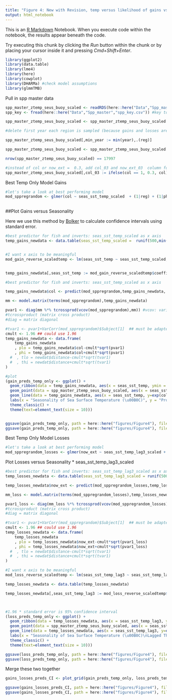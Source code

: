 ```yaml
---
title: "Figure 4: New with Revision, temp versus likelihood of gains vs. losses"
output: html_notebook
---
```


This is an [R Markdown](http://rmarkdown.rstudio.com) Notebook. When you execute code within the notebook, the results appear beneath the code. 

Try executing this chunk by clicking the *Run* button within the chunk or by placing your cursor inside it and pressing *Cmd+Shift+Enter*. 

```r
library(ggplot2)
library(data.table)
library(lme4)
library(here)
library(cowplot)
library(DHARMa) #check model assumptions
library(glmmTMB)
```

Pull in spp master data

```r
spp_master_ztemp_seus_buoy_scaled <- readRDS(here::here("Data","Spp_master", "spp_master_ztemp_seus_buoy_scaled.rds")) #spp master, gain loss
spp_key <- fread(here::here("Data","Spp_master","spp_key.csv")) #key to link phylogenic info

spp_master_ztemp_seus_buoy_scaled <- spp_master_ztemp_seus_buoy_scaled[spp_key, on = "spp", nomatch = NULL] #this drops three species for GMEX that should not be there (see spp_add_genus_etc.Rmd code)

#delete first year each region is sampled (because gains and losses are based on transitions between years, so we need 2 years of observations)

spp_master_ztemp_seus_buoy_scaled[,min_year := min(year),.(reg)]

spp_master_ztemp_seus_buoy_scaled <- spp_master_ztemp_seus_buoy_scaled[year != min_year]

nrow(spp_master_ztemp_seus_buoy_scaled) == 17997    

#instead of col or now_ext =  0.3, add col_03 and now_ext_03  column for plotting
spp_master_ztemp_seus_buoy_scaled[,col_03 := ifelse(col == 1, 0.3, col)][,now_ext_03 := ifelse(now_ext == 1, 0.3, now_ext)]

```


Best Temp Only Model Gains


```r


#let's take a look at best performing model
mod_sppregrandom <- glmer(col ~ seas_sst_temp_scaled  + (1|reg) + (1|phylum) + (1|class) + (1|order) + (1|family) + (1|genus) + (1|spp), family = binomial, data = spp_master_ztemp_seus_buoy_scaled, nAGQ = 0)
                       
```

##Plot Gains versus Seasonality

Here we use this method by [Bolker](https://bbolker.github.io/mixedmodels-misc/glmmFAQ.html#predictions-andor-confidence-or-prediction-intervals-on-predictions) to calculate confidence intervals using standard error. 

```r
#best predictor for fish and inverts: seas_sst_temp_scaled as x axis
temp_gains_newdata <- data.table(seas_sst_temp_scaled =  runif(500,min(spp_master_ztemp_seus_buoy_scaled$seas_sst_temp_scaled, na.rm = T), max(spp_master_ztemp_seus_buoy_scaled$seas_sst_temp_scaled, na.rm = T)))


#I want x axis to be meaningful
mod_gain_reverse_scaledtemp <- lm(seas_sst_temp ~ seas_sst_temp_scaled, data = spp_master_ztemp_seus_buoy_scaled)


temp_gains_newdata[,seas_sst_temp := mod_gain_reverse_scaledtemp$coefficients[2]*seas_sst_temp_scaled + mod_gain_reverse_scaledtemp$coefficients[1] ]

#best predictor for fish and inverts: seas_sst_temp_scaled as x axis

temp_gains_newdata$col <- predict(mod_sppregrandom,temp_gains_newdata, re.form = NA)

mm <- model.matrix(terms(mod_sppregrandom),temp_gains_newdata)

pvar1 <- diag(mm %*% tcrossprod(vcov(mod_sppregrandom),mm)) #vcov: variance/covariance matrix for fitted model object
#tcrossproduct (matrix cross product)
#diag = matrix diagonal

#tvar1 <- pvar1+VarCorr(mod_sppregrandom)$Subject[1]  ## must be adapted for more complex models
cmult <- 1.96 ## could use 1.96
temp_gains_newdata <- data.frame(
    temp_gains_newdata
    , plo = temp_gains_newdata$col-cmult*sqrt(pvar1)
    , phi = temp_gains_newdata$col+cmult*sqrt(pvar1)
  #  , tlo = newdat$distance-cmult*sqrt(tvar1)
  #  , thi = newdat$distance+cmult*sqrt(tvar1)
)

#plot
(gain_preds_temp_only <- ggplot() +
  geom_ribbon(data = temp_gains_newdata, aes(x = seas_sst_temp, ymin = exp(plo)/(1+exp(plo)), ymax = exp(phi)/(1+exp(phi))), fill = "lightgrey") +
  geom_point(data = spp_master_ztemp_seus_buoy_scaled, aes(x = seas_sst_temp, y = col_03), size = 2, shape = "|") +
  geom_line(data = temp_gains_newdata, aes(x = seas_sst_temp, y=exp(col)/(1+exp(col)))) +
  labs(x = "Seasonality of Sea Surface Temperature (\u00B0C)", y = "Probability of Gain") +
  theme_classic() +
  theme(text=element_text(size = 10)))


ggsave(gain_preds_temp_only, path = here::here("figures/Figure4"), file = "Figure4_gains_CI.jpg")
ggsave(gain_preds_temp_only, path = here::here("figures/Figure4"), file = "Figure4_gains_CI.eps")

```

Best Temp Only Model Losses

```r
#let's take a look at best performing model
mod_sppregrandom_losses <- glmer(now_ext ~ seas_sst_temp_lag3_scaled + (1|reg) + (1|phylum) + (1|class) + (1|order) + (1|family) + (1|genus) + (1|spp), family = binomial, data = spp_master_ztemp_seus_buoy_scaled, nAGQ = 0)
```

Plot Losses versus Seasonality 
* seas_sst_temp_lag3_scaled
```r
#best predictor for fish and inverts: seas_sst_temp_lag3_scaled as x axis
temp_losses_newdata <- data.table(seas_sst_temp_lag3_scaled = runif(500,min(spp_master_ztemp_seus_buoy_scaled$seas_sst_temp_lag3_scaled, na.rm =  T), max(spp_master_ztemp_seus_buoy_scaled$seas_sst_temp_lag3_scaled, na.rm =  T)))

temp_losses_newdata$now_ext <- predict(mod_sppregrandom_losses,temp_losses_newdata, re.form = NA)

mm_loss <- model.matrix(terms(mod_sppregrandom_losses),temp_losses_newdata)

pvar1_loss <- diag(mm_loss %*% tcrossprod(vcov(mod_sppregrandom_losses),mm_loss)) #vcov: variance/covariance matrix for fitted model object
#tcrossproduct (matrix cross product)
#diag = matrix diagonal

#tvar1 <- pvar1+VarCorr(mod_sppregrandom)$Subject[1]  ## must be adapted for more complex models
cmult <- 1.96 ## could use 1.96
temp_losses_newdata <- data.frame(
    temp_losses_newdata
    , plo = temp_losses_newdata$now_ext-cmult*sqrt(pvar1_loss)
    , phi = temp_losses_newdata$now_ext+cmult*sqrt(pvar1_loss)
  #  , tlo = newdat$distance-cmult*sqrt(tvar1)
  #  , thi = newdat$distance+cmult*sqrt(tvar1)
)

#I want x axis to be meaningful
mod_loss_reverse_scaledtemp <- lm(seas_sst_temp_lag3 ~ seas_sst_temp_lag3_scaled, data = spp_master_ztemp_seus_buoy_scaled)

temp_losses_newdata <- data.table(temp_losses_newdata)

temp_losses_newdata[,seas_sst_temp_lag3 := mod_loss_reverse_scaledtemp$coefficients[2]*seas_sst_temp_lag3_scaled + mod_loss_reverse_scaledtemp$coefficients[1] ]



#1.96 * standard error is 95% confidence interval 
(loss_preds_temp_only <- ggplot() +
  geom_ribbon(data = temp_losses_newdata, aes(x = seas_sst_temp_lag3, ymin = exp(plo)/(1+exp(plo)), ymax = exp(phi)/(1+exp(phi))), fill = "lightgrey") +
  geom_point(data = spp_master_ztemp_seus_buoy_scaled, aes(x = seas_sst_temp_lag3, y = now_ext_03), size = 2, shape = "|") +
  geom_line(data = temp_losses_newdata, aes(x = seas_sst_temp_lag3, y=exp(now_ext)/(1+exp(now_ext)))) +
  labs(x = "Seasonality of Sea Surface Temperature (\u00B0C)\nLagged Three Years", y = "Probability of Loss") +
  theme_classic() +
  theme(text=element_text(size = 10)))

ggsave(loss_preds_temp_only, path = here::here("figures/Figure4"), file = "Figure4_losses_CI.jpg")
ggsave(loss_preds_temp_only, path = here::here("figures/Figure4"), file = "Figure4_losses_CI.eps")
```

Merge these two together
```r
gains_losses_preds_CI <- plot_grid(gain_preds_temp_only, loss_preds_temp_only, ncol = 2, align = "hv", labels = c("a","b"))

ggsave(gains_losses_preds_CI, path = here::here("figures/Figure4"), file = "Figure4_gain_loss_merge.jpg", height = 4, width = 7, units = "in")
ggsave(gains_losses_preds_CI, path = here::here("figures/Figure4"), file = "Figure4_gain_loss_merge.eps", height = 4, width = 7, units = "in")
```

